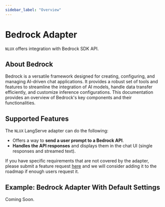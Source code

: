 ```yaml
---
sidebar_label: "Overview"
---
```



# Bedrock Adapter

`NLUX` offers integration with Bedrock SDK API.

## About Bedrock

Bedrock is a versatile framework designed for creating, configuring, and managing AI-driven chat applications. It provides a robust set of tools and features to streamline the integration of AI models, handle data transfer efficiently, and customize inference configurations. This documentation provides an overview of Bedrock's key components and their functionalities.

## Supported Features

The `NLUX` LangServe adapter can do the following:

- Offers a way to **send a user prompt to a Bedrock API**.
- **Handles the API responses** and displays them in the chat UI (single responses and streamed text).

If you have specific requirements that are not covered by the adapter, please submit a feature request
[here](https://github.com/nlkitai/nlux/discussions) and we will consider adding it to the roadmap
if enough users request it.

## Example: Bedrock Adapter With Default Settings

Coming Soon.